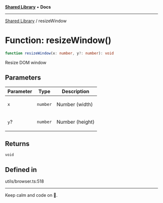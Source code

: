 
<Meta title="Libs/Shared/functions/resizeWindow" />



[**Shared Library**](/?path=/docs/libs-shared-overview--page) • **Docs**

***

[Shared Library](/?path=/docs/libs-shared-overview--page) / resizeWindow

# Function: resizeWindow()

```ts
function resizeWindow(x: number, y?: number): void
```

Resize DOM window

## Parameters

<table>
<thead>
<tr>
<th>Parameter</th>
<th>Type</th>
<th>Description</th>
</tr>
</thead>
<tbody>
<tr>
<td>

`x`

</td>
<td>

`number`

</td>
<td>

Number (width)

</td>
</tr>
<tr>
<td>

`y`?

</td>
<td>

`number`

</td>
<td>

Number (height)

</td>
</tr>
</tbody>
</table>

## Returns

`void`

## Defined in

utils/browser.ts:518


***

Keep calm and code on 🤘.